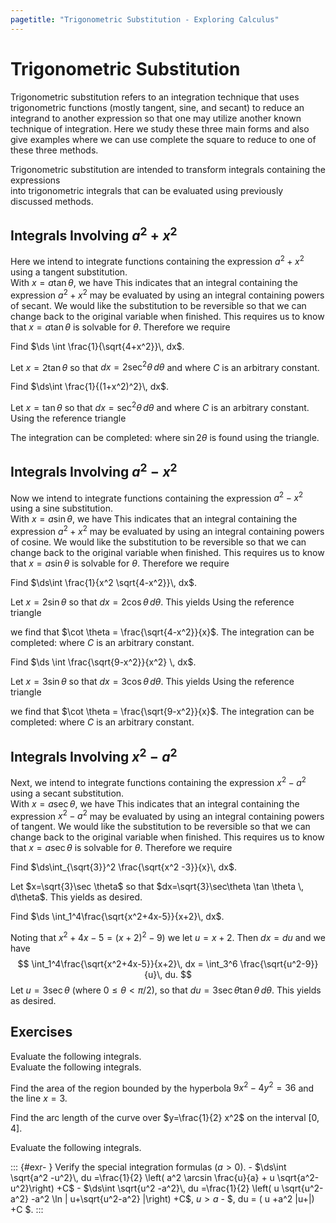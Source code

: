 ```yaml
---
pagetitle: "Trigonometric Substitution - Exploring Calculus"
---
```

# Trigonometric Substitution


Trigonometric substitution refers to an integration technique that uses trigonometric functions (mostly tangent, sine, and secant) to reduce an integrand to another expression so that one may utilize another known technique of integration. Here we study these three main forms and also give examples where we can use complete the square to reduce to one of these three methods.


Trigonometric substitution are intended to transform integrals containing the expressions  
\begin{equation}
a^2+x^2
\qquad
a^2-x^2
\qquad
x^2-a^2
\end{equation}
into trigonometric integrals that can be evaluated using previously discussed methods. 

## Integrals Involving $a^2+x^2$

Here we intend to integrate functions containing the expression $a^2+x^2$ using a tangent substitution.  
With $x=a \tan\theta$, we have 
\begin{equation}
a^2+x^2 =a^2 + a^2\tan^2 \theta= a^2(1+\tan^2 \theta ) =a^2 \sec^2 \theta.
\end{equation}
This indicates that an integral containing the expression $a^2+x^2$ may be evaluated by using an integral containing powers of secant. 
We would like the substitution to be reversible so that we can change back to the original variable when finished. 
This requires us to know that $x=a \tan \theta$ is solvable for $\theta$. 
Therefore we require 
\begin{equation}
\theta = \tan^{-1}\left(\frac{x}{a}\right)
\qquad
\text{with}
\qquad
-\frac{\pi}{2} < \theta < \frac{\pi}{2}.
\end{equation}

::: {#exm- } 
Find $\ds \int \frac{1}{\sqrt{4+x^2}}\, dx$. 
::: 

::: {.solution }
Let $x=2 \tan \theta$ so that $dx = 2\sec^2 \theta \, d\theta$ and 
\begin{align*}
\int \frac{1}{\sqrt{4+x^2}}\, dx  
& =\int \frac{2\sec^2 \theta}{2\sec\theta}\, d\theta
= \int \sec\theta \, d\theta \\
& = \ln |\sec \theta + \tan\theta| +C
= \ln \left|\frac{x+\sqrt{a+x^2}}{2}\right| +C
\end{align*}
where $C$ is an arbitrary constant.
::: 

::: {#exm- } 
Find $\ds\int \frac{1}{(1+x^2)^2}\, dx$. 
::: 

::: {.solution }
Let $x= \tan \theta$ so that $dx = \sec^2 \theta\, d\theta$ and 
\begin{align*}
\int \frac{1}{(1+x^2)^2}\, dx 
& = \int \frac{\sec^2 \theta}{\sec^4 \theta} \, d\theta
= \int \cos^2 \theta d\theta
= \frac{\theta}{2} +\frac{\sin 2\theta}{4} +C
\end{align*}
where $C$ is an arbitrary constant.
Using the reference triangle
\begin{figure}[H]
\centering
\includegraphics[width=130pt]{_includes/trigonometric-substitution-1.pdf}
\end{figure}
The integration can be completed:
\begin{align*}
\int \frac{1}{(1+x^2)^2}\, dx 
= \frac{\theta}{2} +\frac{\sin 2\theta}{4} +C 
= \frac{1}{2}\tan^{-1} x + \frac{x}{2(1+x^2)}+C
\end{align*}
where $\sin2\theta$ is found using the triangle. 
::: 





## Integrals Involving $a^2-x^2$

Now we intend to integrate functions containing the expression $a^2-x^2$ using a sine substitution.  
With $x=a \sin\theta$, we have 
\begin{equation}
a^2-x^2 
=a^2 - a^2\sin^2 \theta
= a^2(1-\sin^2 \theta ) 
=a^2 \cos^2 \theta.
\end{equation}
This indicates that an integral containing the expression $a^2+x^2$ may be evaluated by using an integral containing powers of cosine. 
We would like the substitution to be reversible so that we can change back to the original variable when finished. 
This requires us to know that $x=a \sin \theta$ is solvable for $\theta$. 
Therefore we require 
\begin{equation}
\theta = \sin^{-1}\left(\frac{x}{a}\right)
\qquad
\text{with}
\qquad
-\frac{\pi}{2} \leq \theta \leq \frac{\pi}{2}.
\end{equation}

::: {#exm- } 
Find $\ds\int \frac{1}{x^2 \sqrt{4-x^2}}\, dx$.
::: 

::: {.solution }
Let $x=2\sin \theta$ so that $dx= 2\cos \theta\, d\theta$.
This yields
\begin{align*}
\int \frac{1}{x^2 \sqrt{4-x^2}}\, dx 
& = \int \frac{2\cos \theta }{(2\sin \theta)^2 \sqrt{4-4\sin^2 \theta}}\, d\theta \\
& = \frac{1}{4} \int \frac{1}{\sin^2 \theta}\, d\theta 
= \frac{1}{4} \int \csc^2 \theta \, d\theta = -\frac{1}{4}\cot \theta +C
\end{align*}
Using the reference triangle
\begin{figure}[H]
\centering
\includegraphics[width=130pt]{_includes/trigonometric-substitution-2.pdf}
\end{figure}
we find that $\cot \theta = \frac{\sqrt{4-x^2}}{x}$.
The integration can be completed:
\begin{align*}
\int \frac{1}{x^2 \sqrt{4-x^2}}\, dx
& = -\frac{1}{4}\frac{\sqrt{4-x^2}}{x} +C
\end{align*}
where $C$ is an arbitrary constant.  
::: 


::: {#exm- } 
Find $\ds \int \frac{\sqrt{9-x^2}}{x^2} \, dx$.
::: 

::: {.solution }
Let $x=3\sin \theta$ so that $dx= 3\cos \theta\, d\theta$.
This yields
\begin{align*}
\int \frac{\sqrt{9-x^2}}{x^2} \, dx
& = \int \frac{3\cos \theta}{9\sin^2 \theta} (3\cos \theta)\, d\theta\\
& = \int \cot^2 \theta \, d\theta 
= \int (\csc^2 \theta-1)\, d\theta
= -\cot \theta -\theta +C
\end{align*}
Using the reference triangle
\begin{figure}[H]
\centering
\includegraphics[width=130pt]{_includes/trigonometric-substitution-3.pdf}
\end{figure}
we find that $\cot \theta = \frac{\sqrt{9-x^2}}{x}$.
The integration can be completed:
\begin{align*}
\int \frac{\sqrt{9-x^2}}{x^2} \, dx
& = - \frac{\sqrt{9-x^2}}{x} - \sin^{_1}\left(\frac{x}{3}\right) +C
\end{align*}
where $C$ is an arbitrary constant.  
::: 










## Integrals Involving $x^2-a^2$

Next, we intend to integrate functions containing the expression $x^2-a^2$ using a secant substitution.  
With $x=a \sec\theta$, we have 
\begin{equation}
x^2-a^2 
= a^2 \sec^2 a -a^2 
= a^2(\sec^2\theta-1)
= a^2\tan^2 \theta
\end{equation}
This indicates that an integral containing the expression $x^2-a^2$ may be evaluated by using an integral containing powers of tangent. 
We would like the substitution to be reversible so that we can change back to the original variable when finished. 
This requires us to know that $x=a \sec \theta$ is solvable for $\theta$. 
Therefore we require 
\begin{equation}
\theta = \sec^{-1}\left(\frac{x}{a}\right)
\qquad
\text{with}
\qquad
\begin{cases}
0\leq \theta < \pi/2 & \text{if $x/a \geq 1$} \\
\pi/2 < \theta \leq \pi & \text{if $x/a \leq -1$.}
\end{cases}
\end{equation}


::: {#exm- } 
Find $\ds\int_{\sqrt{3}}^2 \frac{\sqrt{x^2 -3}}{x}\, dx$.
::: 

::: {.solution }
Let $x=\sqrt{3}\sec \theta$ so that $dx=\sqrt{3}\sec\theta \tan \theta \, d\theta$. 
This yields
\begin{align*}
\int_{\sqrt{3}}^2 \frac{\sqrt{x^2 -3}}{x}\, dx 
& = \int_0^{\pi/6} \frac{(\sqrt{3}\tan \theta)(\sqrt{3}\sec\theta \tan \theta)}{\sqrt{3}\sec \theta}\, d\theta \\
& = \int_0^{\pi/6} \sqrt{3}\tan^2 \theta \, d\theta \\
& = \sqrt{3} \int_0^{\pi/6} (\sec^2 \theta -1)  \, d\theta
= 1-\frac{\sqrt{3}\pi}{6}
\end{align*}
as desired.
::: 

::: {#exm- } 
Find $\ds \int_1^4\frac{\sqrt{x^2+4x-5}}{x+2}\, dx$.
::: 

::: {.solution }
Noting that $x^2+4x-5 = (x+2)^2-9)$ we let $u=x+2$. 
Then $dx= du$ and we have 
$$
\int_1^4\frac{\sqrt{x^2+4x-5}}{x+2}\, dx 
= \int_3^6 \frac{\sqrt{u^2-9}}{u}\, du.
$$
Let $u= 3\sec \theta$ (where $0\leq \theta < \pi/2$), so that $du=3\sec \theta \tan \theta \, d\theta$. 
This yields
\begin{align*}
\int_1^4\frac{\sqrt{x^2+4x-5}}{x+2}\, dx
& = \int_3^6 \frac{\sqrt{u^2-9}}{u}\, du \\
&  = \int_0^{\pi/3} \frac{3\tan\theta}{3\sec \theta} (3\sec\theta \tan \theta\, d\theta) \\
& = 3\int_0^{\pi/3} (\sec^2 \theta-1)\, d\theta \\
& = 3\sqrt{3}-\pi.
\end{align*}
as desired.
::: 


## Exercises

::: {#exr- } 
Evaluate the following integrals.
\begin{multicols}{2}
 - $\ds\int \sqrt{1-9t^2 }\, dt$
- $\ds\int \frac{1}{x^3 \sqrt{x^2-4}}\, dx$
- $\ds\int \frac{5}{\sqrt{25x^2-9}}\, dx$, $x> 3/5$
- $\ds\int x^3 \sqrt{4-x^2}\, dx$
- $\ds\int \sqrt{25-t^2} \, dt$
- $\ds\int (4-x^2)^{3/2}\, dx$
- $\ds\int \frac{\sqrt{y^2-25}}{y^3}\, dy$, $y>5$
- $\ds\int e^x \sqrt{4-e^{2x}}\, dx$
- $\ds\int \frac{1}{(1+x^2)^{3/2}}\, dx$
- $\ds\int \frac{1}{\sqrt{16+4x^2}}\, dx$
 
\end{multicols}
::: 

::: {#exr- } 
Evaluate the following integrals.
\begin{multicols}{2}
 - $\ds\int_1^2 \frac{\sqrt{x^2-1}}{x}\, dx$
- $\ds\int_4^6 \frac{x^2}{\sqrt{x^2-9}}\, dx$
- $\ds\int_0^1 x \sqrt{x^2+4}\, dx$
- $\ds\int_0^{\sqrt{3}/2} \frac{1}{(1-t^2)^{5/2}}\, dt$
- $\ds\int_0^a x^2 \sqrt{a^2-x^2}\, dx$
- $\ds\int_0^{3/5} \sqrt{9-25x^2}\, dx$
- $\ds\int_{\sqrt{2}/3}^{2/3} \frac{1}{x^5 \sqrt{9x^2-1}}\, dx$
- $\ds\int_4^8 \frac{\sqrt{x^2-16}}{x^2}\, dx$
 
\end{multicols}
::: 

::: {#exr- } 
Find the area of the region bounded by the hyperbola ${9x^2-4y^2=36}$ and the line $x=3$. 
::: 

::: {#exr- } 
Find the arc length of the curve over $y=\frac{1}{2} x^2$ on the interval $[0,4]$.
::: 

::: {#exr- } 
Evaluate the following integrals.
\begin{multicols}{2}
 - $\ds\int \frac{1}{2u^2-12u+36}\, dx$
- $\ds\int \frac{1}{\sqrt{3+2x-x^2}}\, dx$
- $\ds\int \frac{x^2-2x+1}{\sqrt{x^2-2x+10}}\, dx$
- $\ds\int \frac{e^x}{\sqrt{1+e^x+e^{2x}}}\, dx$
- $\ds\int_1^2 \frac{1}{\sqrt{4x-x^2}}\, dx$
- $\ds\int_0^4 \sqrt{x(4-x)}\, dx$
 
\end{multicols}
::: 

::: {#exr- } 
Verify the special integration formulas ($a > 0$).
 - $\ds\int \sqrt{a^2 -u^2}\, du =\frac{1}{2} \left( a^2 \arcsin \frac{u}{a} + u \sqrt{a^2-u^2}\right) +C$
- $\ds\int \sqrt{u^2 -a^2}\, du =\frac{1}{2} \left( u \sqrt{u^2-a^2} -a^2 \ln | u+\sqrt{u^2-a^2} |\right) +C$, $u > a$
- $\ds\int \sqrt{u^2 +a^2}\, du =\frac{1}{2} \left( u \sqrt{u^2+a^2} +a^2 \ln |u+\sqrt{u^2+a^2}|\right) +C $.
 ::: 

